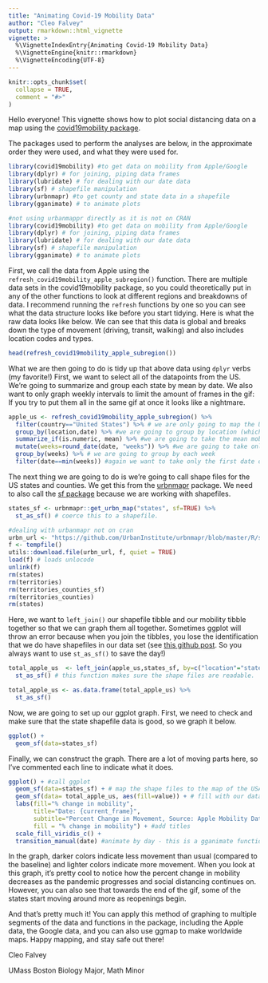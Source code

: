```yaml
---
title: "Animating Covid-19 Mobility Data"
author: "Cleo Falvey"
output: rmarkdown::html_vignette
vignette: >
  %\VignetteIndexEntry{Animating Covid-19 Mobility Data}
  %\VignetteEngine{knitr::rmarkdown}
  %\VignetteEncoding{UTF-8}
---
```


```r
knitr::opts_chunk$set(
  collapse = TRUE,
  comment = "#>"
)
```


Hello everyone! This vignette shows how to plot social distancing data on a map using the [covid19mobility package](https://github.com/Covid19R/covid19mobility/).

The packages used to perform the analyses are below, in the approximate order they were used, and what they were used for.

```r
library(covid19mobility) #to get data on mobility from Apple/Google
library(dplyr) # for joining, piping data frames
library(lubridate) # for dealing with our date data
library(sf) # shapefile manipulation
library(urbnmapr) #to get county and state data in a shapefile
library(gganimate) # to animate plots
```


```r
#not using urbanmappr directly as it is not on CRAN
library(covid19mobility) #to get data on mobility from Apple/Google
library(dplyr) # for joining, piping data frames
library(lubridate) # for dealing with our date data
library(sf) # shapefile manipulation
library(gganimate) # to animate plots
```
First, we call the data from Apple using the `refresh_covid19mobility_apple_subregion()` function. There are multiple data sets in the covid19mobility package, so you could theoretically put in any of the other functions to look at different regions and breakdowns of data. I recommend running the `refresh` functions by one so you can see what the data structure looks like before you start tidying. Here is what the raw data looks like below. We can see that this data is global and breaks down the type of movement (driving, transit, walking) and also includes location codes and types.

```r
head(refresh_covid19mobility_apple_subregion())
```

What we are then going to do is tidy up that above data using `dplyr` verbs (my favorite!) First, we want to select all of the datapoints from the US. We're going to summarize and group each state by mean by date. We also want to only graph weekly intervals to limit the amount of frames in the gif: If you try to put them all in the same gif at once it looks like a nightmare.

```r
apple_us <- refresh_covid19mobility_apple_subregion() %>%
  filter(country=="United States") %>% # we are only going to map the US
  group_by(location,date) %>% #we are going to group by location (which is the state) and date
  summarize_if(is.numeric, mean) %>% #we are going to take the mean mobility score across counties by date and state
  mutate(weeks=round_date(date, "weeks")) %>% #we are going to take only the first date of each week
  group_by(weeks) %>% # we are going to group by each week
  filter(date==min(weeks)) #again we want to take only the first date of each week

```

The next thing we are going to do is we're going to call shape files for the US states and counties. We get this from the [urbnmapr](https://github.com/UrbanInstitute/urbnmapr) package. We need to also call the [sf package](https://CRAN.R-project.org/package=sf) because we are working with shapefiles.

```r
states_sf <- urbnmapr::get_urbn_map("states", sf=TRUE) %>%
  st_as_sf() # coerce this to a shapefile.
```

```r
#dealing with urbanmapr not on cran
urbn_url <- "https://github.com/UrbanInstitute/urbnmapr/blob/master/R/sysdata.rda?raw=true"
f <- tempfile()
utils::download.file(urbn_url, f, quiet = TRUE)
load(f) # loads unlocode
unlink(f)
rm(states) 
rm(territories) 
rm(territories_counties_sf) 
rm(territories_counties) 
rm(states) 
```

Here, we want to `left_join()` our shapefile tibble and our mobility tibble together so that we can graph them all together. Sometimes ggplot will throw an error because when you join the tibbles, you lose the identification that we do have shapefiles in our data set (see [this github post](https://github.com/tidyverse/ggplot2/issues/3391). So you always want to use `st_as_sf()` to save the day!)

```r
total_apple_us  <- left_join(apple_us,states_sf, by=c("location"="state_name")) %>%
  st_as_sf() # this function makes sure the shape files are readable.

total_apple_us <- as.data.frame(total_apple_us) %>%
  st_as_sf()
```

Now, we are going to set up our ggplot graph. First, we need to check and make sure that the state shapefile data is good, so we graph it below.

```r
ggplot() +
  geom_sf(data=states_sf)

```

Finally, we can construct the graph. There are a lot of moving parts here, so I've commented each line to indicate what it does.

```r
ggplot() + #call ggplot
  geom_sf(data=states_sf) + # map the shape files to the map of the USA
  geom_sf(data= total_apple_us, aes(fill=value)) + # fill with our data frame and value, which is mobility score
  labs(fill="% change in mobility", 
       title="Date: {current_frame}", 
       subtitle="Percent Change in Movement, Source: Apple Mobility Data",
       fill = "% change in mobility") + #add titles
  scale_fill_viridis_c() +
  transition_manual(date) #animate by day - this is a gganimate function!
```

In the graph, darker colors indicate less movement than usual (compared to the baseline) and lighter colors indicate more movement. When you look at this graph, it's pretty cool to notice how the percent change in mobility decreases as the pandemic progresses and social distancing continues on. However, you can also see that towards the end of the gif, some of the states start moving around more as reopenings begin.

And that's pretty much it! You can apply this method of graphing to multiple segments of the data and functions in the package, including the Apple data, the Google data, and you can also use ggmap to make worldwide maps. Happy mapping, and stay safe out there!

Cleo Falvey

UMass Boston Biology Major, Math Minor
